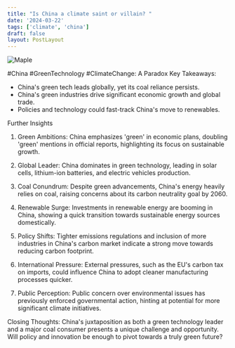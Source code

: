 ```yaml
---
title: "Is China a climate saint or villain? "
date: '2024-03-22'
tags: ['climate', 'china']
draft: false
layout: PostLayout
---
```


<div className="flex justify-center">
<div className="my-1 w-full px-2 xl:my-1 xl:w-1/2 xl:px-2">
    <img src="https://willpolesa.pythonanywhere.com/static/podcast_thumbnails/thumbnailrecK1NL5y7WWGY1AB.jpg" alt="Maple" className="mx-auto h-58 w-auto" />
</div>
</div>

#China #GreenTechnology #ClimateChange: A Paradox
Key Takeaways:
- China's green tech leads globally, yet its coal reliance persists.
- China's green industries drive significant economic growth and global trade.
- Policies and technology could fast-track China's move to renewables.

Further Insights
1. Green Ambitions:
China emphasizes 'green' in economic plans, doubling 'green' mentions in official reports, highlighting its focus on sustainable growth.

2. Global Leader:
China dominates in green technology, leading in solar cells, lithium-ion batteries, and electric vehicles production.

3. Coal Conundrum:
Despite green advancements, China's energy heavily relies on coal, raising concerns about its carbon neutrality goal by 2060.

4. Renewable Surge:
Investments in renewable energy are booming in China, showing a quick transition towards sustainable energy sources domestically.

5. Policy Shifts:
Tighter emissions regulations and inclusion of more industries in China's carbon market indicate a strong move towards reducing carbon footprint.

6. International Pressure:
External pressures, such as the EU's carbon tax on imports, could influence China to adopt cleaner manufacturing processes quicker.

7. Public Perception:
Public concern over environmental issues has previously enforced governmental action, hinting at potential for more significant climate initiatives.

Closing Thoughts:
China's juxtaposition as both a green technology leader and a major coal consumer presents a unique challenge and opportunity. Will policy and innovation be enough to pivot towards a truly green future?
